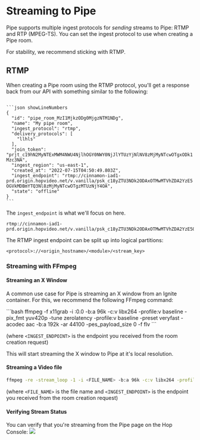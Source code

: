 # Streaming to Pipe


Pipe supports multiple ingest protocols for *sending* streams to Pipe: RTMP and RTP (MPEG-TS). You can set the ingest protocol to use when creating a Pipe room.

For stability, we recommend sticking with RTMP.

## RTMP
When creating a Pipe room using the RTMP protocol, you'll get a response back from our API with something similar to the following:

<Code>
```json showLineNumbers
{
  "id": "pipe_room_MzI1MjkzODg0MjgzNTM1NDg",
  "name": "My pipe room",
  "ingest_protocol": "rtmp",
  "delivery_protocols": [
    "llhls"
  ],
  "join_token": "prjt_c19hN2MyNTExMWM4NWU4NjlhOGY0NWY0NjJlYTUzYjNlNV8zMjMyNTcwOTgxODk1Mzc3NA",
  "ingest_region": "us-east-1",
  "created_at": "2022-07-15T04:50:49.803Z",
  "ingest_endpoint": "rtmp://cinnamon-iad1-prd.origin.hopvideo.net/v.vanilla/psk_c18yZTU3NDk2ODAxOTMwMTVhZDA2YzE5OGVkMDBmYTQ3Nl8zMjMyNTcwOTgzMTUzNjY4OA",
  "state": "offline"
}
```
</Code>

The `ingest_endpoint` is what we'll focus on here.

```
rtmp://cinnamon-iad1-prd.origin.hopvideo.net/v.vanilla/psk_c18yZTU3NDk2ODAxOTMwMTVhZDA2YzE5OGVkMDBmYTQ3Nl8zMjMyNTcwOTgzMTUzNjY4OA
```

The RTMP ingest endpoint can be split up into logical partitions:
```
<protocol>://<origin_hostname>/<module>/<stream_key>
```

### Streaming with FFmpeg

#### Streaming an X Window
A common use case for Pipe is streaming an X window from an Ignite container. For this, we recommend the following FFmpeg command:
<div style={{pre: {whiteSpace: "pre-wrap !important"}}}>
```bash
ffmpeg -f x11grab -i :0.0 -b:a 96k -c:v libx264 -profile:v baseline -pix_fmt yuv420p -tune zerolatency -profile:v baseline -preset veryfast -acodec aac -b:a 192k -ar 44100 -pes_payload_size 0 -f flv <INGEST_ENDPOINT>
```
</div>

(where `<INGEST_ENDPOINT>` is the endpoint you received from the room creation request)

This will start streaming the X window to Pipe at it's local resolution.

#### Streaming a Video file

```bash
ffmpeg -re -stream_loop -1 -i <FILE_NAME> -b:a 96k -c:v libx264 -profile:v baseline -pix_fmt yuv420p -tune zerolatency -profile:v baseline -preset veryfast -acodec aac -b:a 192k -ar 44100 -pes_payload_size 0 -f flv <INGEST_ENDPOINT>
```

(where `<FILE_NAME>` is the file name and `<INGEST_ENDPOINT>` is the endpoint you received from the room creation request)

#### Verifying Stream Status
You can verify that you're streaming from the Pipe page on the Hop Console:
<Image src={pipeConsole1}/>
